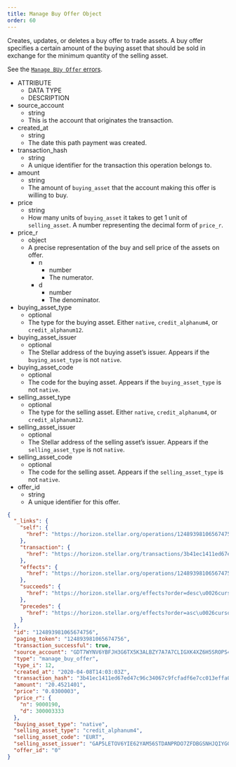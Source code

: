 ```yaml
---
title: Manage Buy Offer Object
order: 60
---
```



Creates, updates, or deletes a buy offer to trade assets. A buy offer specifies a certain amount of the buying asset that should be sold in exchange for the minimum quantity of the selling asset.

See the [`Manage BUy Offer` errors](../../../errors/result-codes/operation-specific/buy-offer.mdx).

<AttributeTable>

- ATTRIBUTE
  - DATA TYPE
  - DESCRIPTION
- source_account
  - string
  - This is the account that originates the transaction. 
- created_at
  - string
  - The date this path payment was created.
- transaction_hash
  - string
  - A unique identifier for the transaction this operation belongs to.
- amount
  - string
  - The amount of `buying_asset` that the account making this offer is willing to buy.
- price
  - string
  - How many units of `buying_asset` it takes to get 1 unit of `selling_asset`. A number representing the decimal form of `price_r`.
- price_r
  - object
  - A precise representation of the buy and sell price of the assets on offer.
    - n
      - number
      - The numerator.
    - d
      - number
      - The denominator.
- buying_asset_type
  - optional
  - The type for the buying asset. Either `native`, `credit_alphanum4`, or `credit_alphanum12`.
- buying_asset_issuer
  - optional
  - The Stellar address of the buying asset’s issuer. Appears if the `buying_asset_type` is not `native`.
- buying_asset_code
  - optional
  - The code for the buying asset. Appears if the `buying_asset_type` is not `native`.
- selling_asset_type
  - optional
  - The type for the selling asset. Either `native`, `credit_alphanum4`, or `credit_alphanum12`.
- selling_asset_issuer
  - optional
  - The Stellar address of the selling asset’s issuer. Appears if the `selling_asset_type` is not `native`.
- selling_asset_code
  - optional
  - The code for the selling asset. Appears if the `selling_asset_type` is not `native`.
- offer_id
  - string
  - A unique identifier for this offer.

</AttributeTable>

<ExampleResponse>

```json
{
  "_links": {
    "self": {
      "href": "https://horizon.stellar.org/operations/124893981065674756"
    },
    "transaction": {
      "href": "https://horizon.stellar.org/transactions/3b41ec1411ed67ed47c96c34067c9fcfadf6e7cc013effa0b10f3df5ed758ffc"
    },
    "effects": {
      "href": "https://horizon.stellar.org/operations/124893981065674756/effects"
    },
    "succeeds": {
      "href": "https://horizon.stellar.org/effects?order=desc\u0026cursor=124893981065674756"
    },
    "precedes": {
      "href": "https://horizon.stellar.org/effects?order=asc\u0026cursor=124893981065674756"
    }
  },
  "id": "124893981065674756",
  "paging_token": "124893981065674756",
  "transaction_successful": true,
  "source_account": "GDT7WYNV6YBFJH3G6TX5K3ALBZY7A7A7CLIGXK4XZ6H5SROPS4UFGEMC",
  "type": "manage_buy_offer",
  "type_i": 12,
  "created_at": "2020-04-08T14:03:03Z",
  "transaction_hash": "3b41ec1411ed67ed47c96c34067c9fcfadf6e7cc013effa0b10f3df5ed758ffc",
  "amount": "20.4521401",
  "price": "0.0300003",
  "price_r": {
    "n": 9000190,
    "d": 300003333
  },
  "buying_asset_type": "native",
  "selling_asset_type": "credit_alphanum4",
  "selling_asset_code": "EURT",
  "selling_asset_issuer": "GAP5LETOV6YIE62YAM56STDANPRDO7ZFDBGSNHJQIYGGKSMOZAHOOS2S",
  "offer_id": "0"
}
```

</ExampleResponse>